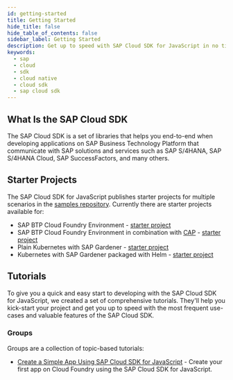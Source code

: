 ```yaml
---
id: getting-started
title: Getting Started
hide_title: false
hide_table_of_contents: false
sidebar_label: Getting Started
description: Get up to speed with SAP Cloud SDK for JavaScript in no time
keywords:
  - sap
  - cloud
  - sdk
  - cloud native
  - cloud sdk
  - sap cloud sdk
---
```



<BuildBadge /> <LicenseBadge />

## What Is the SAP Cloud SDK

The SAP Cloud SDK is a set of libraries that helps you end-to-end when developing applications on SAP Business Technology Platform that communicate with SAP solutions and services such as SAP S/4HANA, SAP S/4HANA Cloud, SAP SuccessFactors, and many others.

## Starter Projects

The SAP Cloud SDK for JavaScript publishes starter projects for multiple scenarios in the [samples repository](https://github.com/SAP-samples/cloud-sdk-js).
Currently there are starter projects available for:

- SAP BTP Cloud Foundry Environment - [starter project](https://github.com/SAP-samples/cloud-sdk-js/tree/main/samples/cf-sample-application)
- SAP BTP Cloud Foundry Environment in combination with [CAP](https://cap.cloud.sap/) - [starter project](https://github.com/SAP-samples/cloud-sdk-js/tree/main/samples/cds-sample-application)
- Plain Kubernetes with SAP Gardener - [starter project](https://github.com/SAP-samples/cloud-sdk-js/tree/main/samples/k8s-sample-application)
- Kubernetes with SAP Gardener packaged with Helm - [starter project](https://github.com/SAP-samples/cloud-sdk-js/tree/main/samples/helm-sample-application)

## Tutorials

To give you a quick and easy start to developing with the SAP Cloud SDK for JavaScript, we created a set of comprehensive tutorials.
They'll help you kick-start your project and get you up to speed with the most frequent use-cases and valuable features of the SAP Cloud SDK.

### Groups

Groups are a collection of topic-based tutorials:

- [Create a Simple App Using SAP Cloud SDK for JavaScript](./tutorials/cf-app/build-cf-app-using-sdk-js-introduction) - Create your first app on Cloud Foundry using the SAP Cloud SDK for JavaScript.
